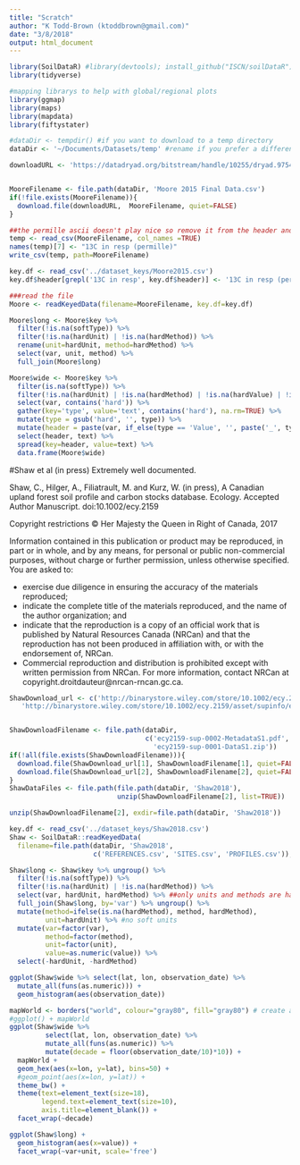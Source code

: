 ```yaml
---
title: "Scratch"
author: "K Todd-Brown (ktoddbrown@gmail.com)"
date: "3/8/2018"
output: html_document
---
```


```r
library(SoilDataR) #library(devtools); install_github("ISCN/soilDataR")
library(tidyverse)

#mapping librarys to help with global/regional plots
library(ggmap)
library(maps)
library(mapdata)
library(fiftystater)

#dataDir <- tempdir() #if you want to download to a temp directory
dataDir <- '~/Documents/Datasets/temp' #rename if you prefer a different local director
```

```r
downloadURL <- 'https://datadryad.org/bitstream/handle/10255/dryad.97546/Moore%202015%20Final%20Data.csv?sequence=1'


MooreFilename <- file.path(dataDir, 'Moore 2015 Final Data.csv')
if(!file.exists(MooreFilename)){
  download.file(downloadURL,  MooreFilename, quiet=FALSE)
}

##the permille ascii doesn't play nice so remove it from the header and key
temp <- read_csv(MooreFilename, col_names =TRUE)
names(temp)[7] <- "13C in resp (permille)"
write_csv(temp, path=MooreFilename)

key.df <- read_csv('../dataset_keys/Moore2015.csv')
key.df$header[grepl('13C in resp', key.df$header)] <- '13C in resp (permille)'

###read the file
Moore <- readKeyedData(filename=MooreFilename, key.df=key.df)

Moore$long <- Moore$key %>% 
  filter(!is.na(softType)) %>%
  filter(!is.na(hardUnit) | !is.na(hardMethod)) %>%
  rename(unit=hardUnit, method=hardMethod) %>%
  select(var, unit, method) %>%
  full_join(Moore$long)

Moore$wide <- Moore$key %>% 
  filter(is.na(softType)) %>%
  filter(!is.na(hardUnit) | !is.na(hardMethod) | !is.na(hardValue) | !is.na(hardSigma)) %>%
  select(var, contains('hard')) %>%
  gather(key='type', value='text', contains('hard'), na.rm=TRUE) %>%
  mutate(type = gsub('hard', '', type)) %>%
  mutate(header = paste(var, if_else(type == 'Value', '', paste('_', type, sep='')), sep='')) %>%
  select(header, text) %>%
  spread(key=header, value=text) %>%
  data.frame(Moore$wide)
```

#Shaw et al (in press)
Extremely well documented.

Shaw, C., Hilger, A., Filiatrault, M. and Kurz, W. (in press), A Canadian upland forest soil profile and carbon stocks database. Ecology. Accepted Author Manuscript. doi:10.1002/ecy.2159

Copyright restrictions
© Her Majesty the Queen in Right of Canada, 2017

Information contained in this publication or product may be reproduced, in part or in whole, and by any means, for personal or public non-commercial purposes, without charge or further permission, unless otherwise specified.
You are asked to:

-  exercise due diligence in ensuring the accuracy of the materials reproduced;
-  indicate the complete title of the materials reproduced, and the name of the author organization; and
-  indicate that the reproduction is a copy of an official work that is published by Natural Resources Canada (NRCan) and that the reproduction has not been produced in affiliation with, or with the endorsement of, NRCan.
-  Commercial reproduction and distribution is prohibited except with written permission from NRCan. For more information, contact NRCan at copyright.droitdauteur@nrcan-rncan.gc.ca.

```r
ShawDownload_url <- c('http://binarystore.wiley.com/store/10.1002/ecy.2159/asset/supinfo/ecy2159-sup-0002-MetadataS1.pdf?v=1&s=1b267bc2e7bbafc52b12a9e522033fa590445713', 
   'http://binarystore.wiley.com/store/10.1002/ecy.2159/asset/supinfo/ecy2159-sup-0001-DataS1.zip?v=1&s=f95f40084248b880723282404305327c0aa95aeb')


ShawDownloadFilename <- file.path(dataDir, 
                                  c('ecy2159-sup-0002-MetadataS1.pdf',
                                    'ecy2159-sup-0001-DataS1.zip'))
if(!all(file.exists(ShawDownloadFilename))){
  download.file(ShawDownload_url[1], ShawDownloadFilename[1], quiet=FALSE)
  download.file(ShawDownload_url[2], ShawDownloadFilename[2], quiet=FALSE)
}
ShawDataFiles <- file.path(file.path(dataDir, 'Shaw2018'),
                           unzip(ShawDownloadFilename[2], list=TRUE))

unzip(ShawDownloadFilename[2], exdir=file.path(dataDir, 'Shaw2018'))

key.df <- read_csv('../dataset_keys/Shaw2018.csv')
Shaw <- SoilDataR::readKeyedData(
  filename=file.path(dataDir, 'Shaw2018',
                     c('REFERENCES.csv', 'SITES.csv', 'PROFILES.csv')), key.df=key.df)

Shaw$long <- Shaw$key %>% ungroup() %>%
  filter(!is.na(softType)) %>%
  filter(!is.na(hardUnit) | !is.na(hardMethod)) %>%
  select(var, hardUnit, hardMethod) %>% ##only units and methods are hard in Shaw2018
  full_join(Shaw$long, by='var') %>% ungroup() %>%
  mutate(method=ifelse(is.na(hardMethod), method, hardMethod),
         unit=hardUnit) %>% #no soft units
  mutate(var=factor(var), 
         method=factor(method), 
         unit=factor(unit),
         value=as.numeric(value)) %>%
  select(-hardUnit, -hardMethod)

ggplot(Shaw$wide %>% select(lat, lon, observation_date) %>%
  mutate_all(funs(as.numeric))) +
  geom_histogram(aes(observation_date))

mapWorld <- borders("world", colour="gray80", fill="gray80") # create a layer of borders
#ggplot() + mapWorld
ggplot(Shaw$wide %>% 
         select(lat, lon, observation_date) %>%
         mutate_all(funs(as.numeric)) %>%
         mutate(decade = floor(observation_date/10)*10)) +
  mapWorld + 
  geom_hex(aes(x=lon, y=lat), bins=50) + 
  #geom_point(aes(x=lon, y=lat)) +
  theme_bw() +
  theme(text=element_text(size=18),
        legend.text=element_text(size=10),
        axis.title=element_blank()) +
  facet_wrap(~decade)

ggplot(Shaw$long) +
  geom_histogram(aes(x=value)) +
  facet_wrap(~var+unit, scale='free')
```
